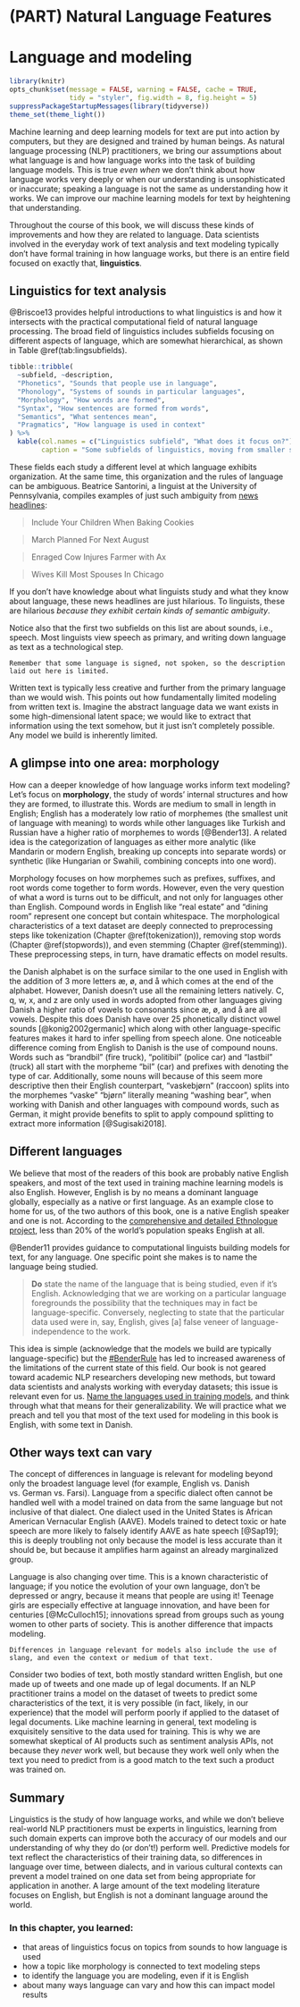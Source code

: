 # (PART) Natural Language Features {-}

# Language and modeling {#language}

```r
library(knitr)
opts_chunk$set(message = FALSE, warning = FALSE, cache = TRUE, 
               tidy = "styler", fig.width = 8, fig.height = 5)
suppressPackageStartupMessages(library(tidyverse))
theme_set(theme_light())
``` 

Machine learning and deep learning models for text are put into action by computers, but they are designed and trained by human beings. As natural language processing (NLP) practitioners, we bring our assumptions about what language is and how language works into the task of building language models. This is true *even when* we don't think about how language works very deeply or when our understanding is unsophisticated or inaccurate; speaking a language is not the same as understanding how it works. We can improve our machine learning models for text by heightening that understanding.

Throughout the course of this book, we will discuss these kinds of improvements and how they are related to language. Data scientists involved in the everyday work of text analysis and text modeling typically don't have formal training in how language works, but there is an entire field focused on exactly that, **linguistics**.

## Linguistics for text analysis

@Briscoe13 provides helpful introductions to what linguistics is and how it intersects with the practical computational field of natural language processing. The broad field of linguistics includes subfields focusing on different aspects of language, which are somewhat hierarchical, as shown in Table \@ref(tab:lingsubfields).


```r
tibble::tribble(
  ~subfield, ~description,
  "Phonetics", "Sounds that people use in language",
  "Phonology", "Systems of sounds in particular languages",
  "Morphology", "How words are formed",
  "Syntax", "How sentences are formed from words",
  "Semantics", "What sentences mean",
  "Pragmatics", "How language is used in context"
) %>%
  kable(col.names = c("Linguistics subfield", "What does it focus on?"),
        caption = "Some subfields of linguistics, moving from smaller structures to broader structures")
```

These fields each study a different level at which language exhibits organization. At the same time, this organization and the rules of language can be ambiguous. Beatrice Santorini, a linguist at the University of Pennsylvania, compiles examples of just such ambiguity from [news headlines](https://www.ling.upenn.edu/~beatrice/humor/headlines.html):

> Include Your Children When Baking Cookies

> March Planned For Next August

> Enraged Cow Injures Farmer with Ax

> Wives Kill Most Spouses In Chicago

If you don't have knowledge about what linguists study and what they know about language, these news headlines are just hilarious. To linguists, these are hilarious *because they exhibit certain kinds of semantic ambiguity*.

Notice also that the first two subfields on this list are about sounds, i.e., speech. Most linguists view speech as primary, and writing down language as text as a technological step.

```block
Remember that some language is signed, not spoken, so the description laid out here is limited.
```

Written text is typically less creative and further from the primary language than we would wish. This points out how fundamentally limited modeling from written text is. Imagine the abstract language data we want exists in some high-dimensional latent space; we would like to extract that information using the text somehow, but it just isn't completely possible. Any model we build is inherently limited.


## A glimpse into one area: morphology

How can a deeper knowledge of how language works inform text modeling? Let's focus on **morphology**, the study of words' internal structures and how they are formed, to illustrate this. Words are medium to small in length in English; English has a moderately low ratio of morphemes (the smallest unit of language with meaning) to words while other languages like Turkish and Russian have a higher ratio of morphemes to words [@Bender13]. A related idea is the categorization of languages as either more analytic (like Mandarin or modern English, breaking up concepts into separate words) or synthetic (like Hungarian or Swahili, combining concepts into one word). 

Morphology focuses on how morphemes such as prefixes, suffixes, and root words come together to form words. However, even the very question of what a word is turns out to be difficult, and not only for languages other than English. Compound words in English like "real estate" and "dining room" represent one concept but contain whitespace. The morphological characteristics of a text dataset are deeply connected to preprocessing steps like tokenization (Chapter \@ref(tokenization)), removing stop words (Chapter \@ref(stopwords)), and even stemming (Chapter \@ref(stemming)). These preprocessing steps, in turn, have dramatic effects on model results.

the Danish alphabet is on the surface similar to the one used in English with the addition of 3 more letters æ, ø, and å which comes at the end of the alphabet. However, Danish doesn't use all the remaining letters natively. C, q, w, x, and z are only used in words adopted from other languages giving Danish a higher ratio of vowels to consonants since æ, ø, and å are all vowels. Despite this does Danish have over 25 phonetically distinct vowel sounds [@konig2002germanic] which along with other language-specific features makes it hard to infer spelling from speech alone. One noticeable difference coming from English to Danish is the use of compound nouns. Words such as "brandbil" (fire truck), "politibil" (police car) and "lastbil" (truck) all start with the morpheme "bil" (car) and prefixes with denoting the type of car. Additionally, some nouns will because of this seem more descriptive then their English counterpart, "vaskebjørn" (raccoon) splits into the morphemes "vaske" "bjørn" literally meaning "washing bear", when working with Danish and other languages with compound words, such as German, it might provide benefits to split to apply compound splitting to extract more information [@Sugisaki2018].

## Different languages

We believe that most of the readers of this book are probably native English speakers, and most of the text used in training machine learning models is also English. However, English is by no means a dominant language globally, especially as a native or first language. As an example close to home for us, of the two authors of this book, one is a native English speaker and one is not. According to the [comprehensive and detailed Ethnologue project](https://www.ethnologue.com/language/eng), less than 20% of the world's population speaks English at all.

@Bender11 provides guidance to computational linguists building models for text, for any language. One specific point she makes is to name the language being studied.

> **Do** state the name of the language that is being studied, even if it's English. Acknowledging that we are working on a particular language foregrounds the possibility that the techniques may in fact be language-specific. Conversely, neglecting to state that the particular data used were in, say, English, gives [a] false veneer of language-independence to the work. 

This idea is simple (acknowledge that the models we build are typically language-specific) but the [#BenderRule](https://twitter.com/search?q=%23BenderRule) has led to increased awareness of the limitations of the current state of this field. Our book is not geared toward academic NLP researchers developing new methods, but toward data scientists and analysts working with everyday datasets; this issue is relevant even for us. [Name the languages used in training models](https://thegradient.pub/the-benderrule-on-naming-the-languages-we-study-and-why-it-matters/), and think through what that means for their generalizability. We will practice what we preach and tell you that most of the text used for modeling in this book is English, with some text in Danish. 

## Other ways text can vary

The concept of differences in language is relevant for modeling beyond only the broadest language level (for example, English vs. Danish vs. German vs. Farsi). Language from a specific dialect often cannot be handled well with a model trained on data from the same language but not inclusive of that dialect. One dialect used in the United States is African American Vernacular English (AAVE). Models trained to detect toxic or hate speech are more likely to falsely identify AAVE as hate speech [@Sap19]; this is deeply troubling not only because the model is less accurate than it should be, but because it amplifies harm against an already marginalized group.

Language is also changing over time. This is a known characteristic of language; if you notice the evolution of your own language, don't be depressed or angry, because it means that people are using it! Teenage girls are especially effective at language innovation, and have been for centuries [@McCulloch15]; innovations spread from groups such as young women to other parts of society. This is another difference that impacts modeling.

```block
Differences in language relevant for models also include the use of slang, and even the context or medium of that text. 
```

Consider two bodies of text, both mostly standard written English, but one made up of tweets and one made up of legal documents. If an NLP practitioner trains a model on the dataset of tweets to predict some characteristics of the text, it is very possible (in fact, likely, in our experience) that the model will perform poorly if applied to the dataset of legal documents. Like machine learning in general, text modeling is exquisitely sensitive to the data used for training. This is why we are somewhat skeptical of AI products such as sentiment analysis APIs, not because they *never* work well, but because they work well only when the text you need to predict from is a good match to the text such a product was trained on.

## Summary 

Linguistics is the study of how language works, and while we don't believe real-world NLP practitioners must be experts in linguistics, learning from such domain experts can improve both the accuracy of our models and our understanding of why they do (or don't!) perform well. Predictive models for text reflect the characteristics of their training data, so differences in language over time, between dialects, and in various cultural contexts can prevent a model trained on one data set from being appropriate for application in another. A large amount of the text modeling literature focuses on English, but English is not a dominant language around the world.


### In this chapter, you learned:

- that areas of linguistics focus on topics from sounds to how language is used
- how a topic like morphology is connected to text modeling steps
- to identify the language you are modeling, even if it is English
- about many ways language can vary and how this can impact model results
